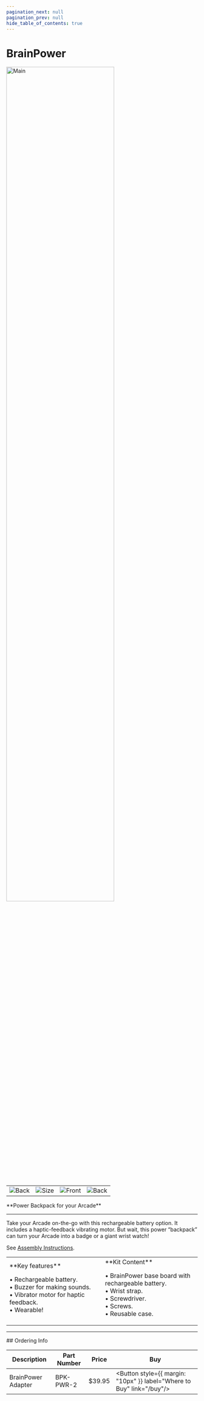 ```yaml
---
pagination_next: null
pagination_prev: null
hide_table_of_contents: true
---
```



# BrainPower


<div style={{ textAlign: "center" }}>

<Zoom>
<img alt="Main" width="75%" src="/img/catalog/brainpower-front.png" />
</Zoom>

  <table>
    <td>
      <Zoom>
        <img alt="Back" src="/img/catalog/brainpower-back.png" />
      </Zoom>
    </td>
    <td>
      <Zoom>
        <img alt="Size" src="/img/catalog/brainpower-arcade-front45.jpg" />
      </Zoom>
    </td>
    <td>
      <Zoom>
        <img alt="Front" src="/img/catalog/brainpower-front45.png" />
      </Zoom>
    </td>
    <td>
      <Zoom>
        <img alt="Back" src="/img/catalog/brainpower-arcade.jpg" />
      </Zoom>
    </td>
  </table>
  <p>**Power Backpack for your Arcade**</p>
</div>

---

Take your Arcade on-the-go with this rechargeable battery option. It includes a haptic-feedback vibrating  motor. But wait, this power “backpack” can turn your Arcade into a badge or a giant wrist watch! 

See [Assembly Instructions](../resources/brainpower-instructions).

<table><td width='50%'>
**Key features**

• Rechargeable battery.<br/>
• Buzzer for making sounds.<br/>
• Vibrator motor for haptic feedback.<br/>
• Wearable!<br/>

</td><td width='50%'>
**Kit Content**

• BrainPower base board with rechargeable battery.<br/>
• Wrist strap.<br/>
• Screwdriver.<br/>
• Screws.<br/>
• Reusable case.<br/>

</td></table>


---

<p
  style={{
    backgroundColor: "orange",
    color: "black",
    padding: "0px 0px 0px 30px",
  }}
>
  ## Ordering Info
</p>

| Description | Part Number | Price  | Buy
| --- | --- | --- | ---
| BrainPower Adapter   | BPK-PWR-2 | $39.95 | <Button  style={{ margin: "10px" }}  label="Where to Buy"  link="/buy"/>

